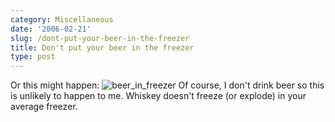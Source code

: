 ```yaml
---
category: Miscellaneous
date: '2006-02-21'
slug: /dont-put-your-beer-in-the-freezer
title: Don't put your beer in the freezer
type: post
---
```



Or this might happen:
![beer\_in\_freezer](http://www.alanwsmith.com/blog/wp-content/uploads/2006/02/20060205_222340a.jpg "beer_in_freezer")
Of course, I don't drink beer so this is unlikely to happen to me.
Whiskey doesn't freeze (or explode) in your average freezer.